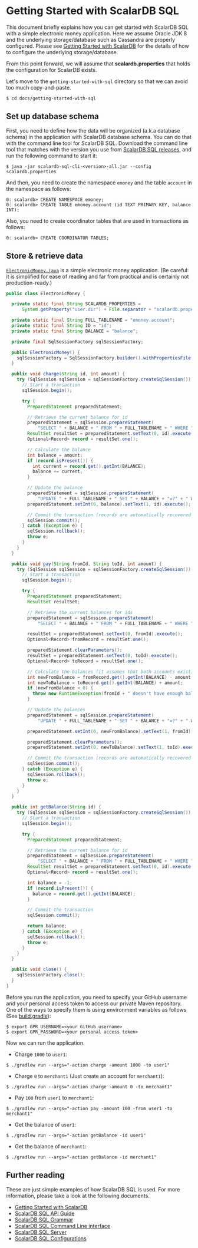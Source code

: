 # Getting Started with ScalarDB SQL

This document briefly explains how you can get started with ScalarDB SQL with a simple electronic money application.
Here we assume Oracle JDK 8 and the underlying storage/database such as Cassandra are properly configured.
Please see [Getting Started with ScalarDB](https://github.com/scalar-labs/scalardb/blob/master/docs/getting-started-with-scalardb.mdx) for the details of how to configure the underlying storage/database.

From this point forward, we will assume that **scalardb.properties** that holds the configuration for ScalarDB exists.

Let's move to the `getting-started-with-sql` directory so that we can avoid too much copy-and-paste.
```shell
$ cd docs/getting-started-with-sql
```

## Set up database schema

First, you need to define how the data will be organized (a.k.a database schema) in the application with ScalarDB database schema.
You can do that with the command line tool for ScalarDB SQL.
Download the command line tool that matches with the version you use from [ScalarDB SQL releases](https://github.com/scalar-labs/scalardb-sql/releases), and run the following command to start it:

```shell
$ java -jar scalardb-sql-cli-<version>-all.jar --config scalardb.properties
```

And then, you need to create the namespace `emoney` and the table `account` in the namespace as follows:

```shell
0: scalardb> CREATE NAMESPACE emoney;
0: scalardb> CREATE TABLE emoney.account (id TEXT PRIMARY KEY, balance INT);
```

Also, you need to create coordinator tables that are used in transactions as follows:

```shell
0: scalardb> CREATE COORDINATOR TABLES;
```

## Store & retrieve data

[`ElectronicMoney.java`](./getting-started-with-sql/src/main/java/sample/ElectronicMoney.java) is a simple electronic money application.
(Be careful: it is simplified for ease of reading and far from practical and is certainly not production-ready.)

```java
public class ElectronicMoney {

  private static final String SCALARDB_PROPERTIES =
      System.getProperty("user.dir") + File.separator + "scalardb.properties";

  private static final String FULL_TABLENAME = "emoney.account";
  private static final String ID = "id";
  private static final String BALANCE = "balance";

  private final SqlSessionFactory sqlSessionFactory;

  public ElectronicMoney() {
    sqlSessionFactory = SqlSessionFactory.builder().withPropertiesFile(SCALARDB_PROPERTIES).build();
  }

  public void charge(String id, int amount) {
    try (SqlSession sqlSession = sqlSessionFactory.createSqlSession()) {
      // Start a transaction
      sqlSession.begin();

      try {
        PreparedStatement preparedStatement;

        // Retrieve the current balance for id
        preparedStatement = sqlSession.prepareStatement(
            "SELECT " + BALANCE + " FROM " + FULL_TABLENAME + " WHERE " + ID + "=?");
        ResultSet resultSet = preparedStatement.setText(0, id).execute();
        Optional<Record> record = resultSet.one();

        // Calculate the balance
        int balance = amount;
        if (record.isPresent()) {
          int current = record.get().getInt(BALANCE);
          balance += current;
        }

        // Update the balance
        preparedStatement = sqlSession.prepareStatement(
            "UPDATE " + FULL_TABLENAME + " SET " + BALANCE + "=?" + " WHERE " + ID + "=?");
        preparedStatement.setInt(0, balance).setText(1, id).execute();

        // Commit the transaction (records are automatically recovered in case of failure)
        sqlSession.commit();
      } catch (Exception e) {
        sqlSession.rollback();
        throw e;
      }
    }
  }

  public void pay(String fromId, String toId, int amount) {
    try (SqlSession sqlSession = sqlSessionFactory.createSqlSession()) {
      // Start a transaction
      sqlSession.begin();

      try {
        PreparedStatement preparedStatement;
        ResultSet resultSet;

        // Retrieve the current balances for ids
        preparedStatement = sqlSession.prepareStatement(
            "SELECT " + BALANCE + " FROM " + FULL_TABLENAME + " WHERE " + ID + "=?");

        resultSet = preparedStatement.setText(0, fromId).execute();
        Optional<Record> fromRecord = resultSet.one();

        preparedStatement.clearParameters();
        resultSet = preparedStatement.setText(0, toId).execute();
        Optional<Record> toRecord = resultSet.one();

        // Calculate the balances (it assumes that both accounts exist)
        int newFromBalance = fromRecord.get().getInt(BALANCE) - amount;
        int newToBalance = toRecord.get().getInt(BALANCE) + amount;
        if (newFromBalance < 0) {
          throw new RuntimeException(fromId + " doesn't have enough balance.");
        }

        // Update the balances
        preparedStatement = sqlSession.prepareStatement(
            "UPDATE " + FULL_TABLENAME + " SET " + BALANCE + "=?" + " WHERE " + ID + "=?");

        preparedStatement.setInt(0, newFromBalance).setText(1, fromId).execute();

        preparedStatement.clearParameters();
        preparedStatement.setInt(0, newToBalance).setText(1, toId).execute();

        // Commit the transaction (records are automatically recovered in case of failure)
        sqlSession.commit();
      } catch (Exception e) {
        sqlSession.rollback();
        throw e;
      }
    }
  }

  public int getBalance(String id) {
    try (SqlSession sqlSession = sqlSessionFactory.createSqlSession()) {
      // Start a transaction
      sqlSession.begin();

      try {
        PreparedStatement preparedStatement;

        // Retrieve the current balance for id
        preparedStatement = sqlSession.prepareStatement(
            "SELECT " + BALANCE + " FROM " + FULL_TABLENAME + " WHERE " + ID + "=?");
        ResultSet resultSet = preparedStatement.setText(0, id).execute();
        Optional<Record> record = resultSet.one();

        int balance = -1;
        if (record.isPresent()) {
          balance = record.get().getInt(BALANCE);
        }

        // Commit the transaction
        sqlSession.commit();

        return balance;
      } catch (Exception e) {
        sqlSession.rollback();
        throw e;
      }
    }
  }

  public void close() {
    sqlSessionFactory.close();
  }
}
```

Before you run the application, you need to specify your GitHub username and your personal access token to access our private Maven repository.
One of the ways to specify them is using environment variables as follows (See [build.gradle](./getting-started-with-sql/build.gradle)):

```shell
$ export GPR_USERNAME=<your GitHub username>
$ export GPR_PASSWORD=<your personal access token>
```

Now we can run the application.

- Charge `1000` to `user1`:
```shell
$ ./gradlew run --args="-action charge -amount 1000 -to user1"
```

- Charge `0` to `merchant1` (Just create an account for `merchant1`):
```shell
$ ./gradlew run --args="-action charge -amount 0 -to merchant1"
```

- Pay `100` from `user1` to `merchant1`:
```shell
$ ./gradlew run --args="-action pay -amount 100 -from user1 -to merchant1"
```

- Get the balance of `user1`:
```shell
$ ./gradlew run --args="-action getBalance -id user1"
```

- Get the balance of `merchant1`:
```shell
$ ./gradlew run --args="-action getBalance -id merchant1"
```

## Further reading

These are just simple examples of how ScalarDB SQL is used. For more information, please take a look at the following documents.

* [Getting Started with ScalarDB](https://github.com/scalar-labs/scalardb/blob/master/docs/getting-started-with-scalardb.mdx)
* [ScalarDB SQL API Guide](sql-api-guide.mdx)
* [ScalarDB SQL Grammar](grammar.mdx)
* [ScalarDB SQL Command Line interface](command-line-interface.mdx)
* [ScalarDB SQL Server](sql-server.mdx)
* [ScalarDB SQL Configurations](configurations.mdx)
